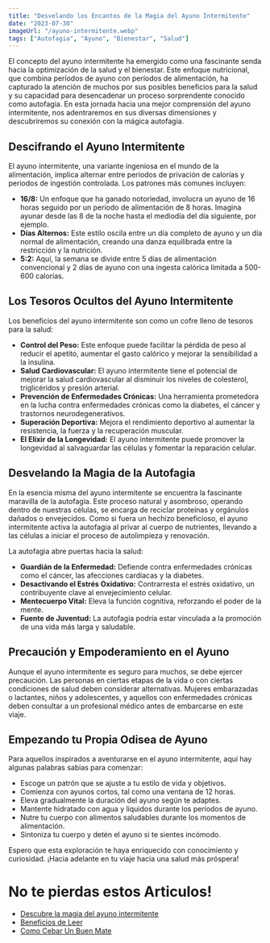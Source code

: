 ```yaml
---
title: "Desvelando los Encantos de la Magia del Ayuno Intermitente"
date: "2023-07-30"
imageUrl: "/ayuno-intermitente.webp"
tags: ["Autofagia", "Ayuno", "Bienestar", "Salud"]
---
```


<CustomImage
  src="https://raw.githubusercontent.com/sebiten/posts/main/images/ayuno-intermitente.webp"
  alt="Desvelando los Encantos de la Magia del Ayuno Intermitente"
/>

El concepto del ayuno intermitente ha emergido como una fascinante senda hacia la optimización de la salud y el bienestar. Este enfoque nutricional, que combina períodos de ayuno con períodos de alimentación, ha capturado la atención de muchos por sus posibles beneficios para la salud y su capacidad para desencadenar un proceso sorprendente conocido como autofagia. En esta jornada hacia una mejor comprensión del ayuno intermitente, nos adentraremos en sus diversas dimensiones y descubriremos su conexión con la mágica autofagia.

## Descifrando el Ayuno Intermitente

El ayuno intermitente, una variante ingeniosa en el mundo de la alimentación, implica alternar entre periodos de privación de calorías y periodos de ingestión controlada. Los patrones más comunes incluyen:

- **16/8:** Un enfoque que ha ganado notoriedad, involucra un ayuno de 16 horas seguido por un período de alimentación de 8 horas. Imagina ayunar desde las 8 de la noche hasta el mediodía del día siguiente, por ejemplo.
- **Días Alternos:** Este estilo oscila entre un día completo de ayuno y un día normal de alimentación, creando una danza equilibrada entre la restricción y la nutrición.
- **5:2:** Aquí, la semana se divide entre 5 días de alimentación convencional y 2 días de ayuno con una ingesta calórica limitada a 500-600 calorías.

## Los Tesoros Ocultos del Ayuno Intermitente

Los beneficios del ayuno intermitente son como un cofre lleno de tesoros para la salud:

- **Control del Peso:** Este enfoque puede facilitar la pérdida de peso al reducir el apetito, aumentar el gasto calórico y mejorar la sensibilidad a la insulina.
- **Salud Cardiovascular:** El ayuno intermitente tiene el potencial de mejorar la salud cardiovascular al disminuir los niveles de colesterol, triglicéridos y presión arterial.
- **Prevención de Enfermedades Crónicas:** Una herramienta prometedora en la lucha contra enfermedades crónicas como la diabetes, el cáncer y trastornos neurodegenerativos.
- **Superación Deportiva:** Mejora el rendimiento deportivo al aumentar la resistencia, la fuerza y la recuperación muscular.
- **El Elixir de la Longevidad:** El ayuno intermitente puede promover la longevidad al salvaguardar las células y fomentar la reparación celular.

## Desvelando la Magia de la Autofagia

En la esencia misma del ayuno intermitente se encuentra la fascinante maravilla de la autofagia. Este proceso natural y asombroso, operando dentro de nuestras células, se encarga de reciclar proteínas y orgánulos dañados o envejecidos. Como si fuera un hechizo beneficioso, el ayuno intermitente activa la autofagia al privar al cuerpo de nutrientes, llevando a las células a iniciar el proceso de autolimpieza y renovación.

La autofagia abre puertas hacia la salud:

- **Guardián de la Enfermedad:** Defiende contra enfermedades crónicas como el cáncer, las afecciones cardíacas y la diabetes.
- **Desactivando el Estrés Oxidativo:** Contrarresta el estrés oxidativo, un contribuyente clave al envejecimiento celular.
- **Mentecuerpo Vital:** Eleva la función cognitiva, reforzando el poder de la mente.
- **Fuente de Juventud:** La autofagia podría estar vinculada a la promoción de una vida más larga y saludable.

## Precaución y Empoderamiento en el Ayuno

Aunque el ayuno intermitente es seguro para muchos, se debe ejercer precaución. Las personas en ciertas etapas de la vida o con ciertas condiciones de salud deben considerar alternativas. Mujeres embarazadas o lactantes, niños y adolescentes, y aquellos con enfermedades crónicas deben consultar a un profesional médico antes de embarcarse en este viaje.

## Empezando tu Propia Odisea de Ayuno

Para aquellos inspirados a aventurarse en el ayuno intermitente, aquí hay algunas palabras sabias para comenzar:

- Escoge un patrón que se ajuste a tu estilo de vida y objetivos.
- Comienza con ayunos cortos, tal como una ventana de 12 horas.
- Eleva gradualmente la duración del ayuno según te adaptes.
- Mantente hidratado con agua y líquidos durante los períodos de ayuno.
- Nutre tu cuerpo con alimentos saludables durante los momentos de alimentación.
- Sintoniza tu cuerpo y detén el ayuno si te sientes incómodo.

Espero que esta exploración te haya enriquecido con conocimiento y curiosidad. ¡Hacia adelante en tu viaje hacia una salud más próspera!

# No te pierdas estos Articulos!

- [Descubre la magia del ayuno intermitente](https://abelardo.blog/posts/ayuno-intermitente)
- [Beneficios de Leer](https://abelardo.blog/posts/beneficios-de-leer)
- [Como Cebar Un Buen Mate](https://abelardo.blog/posts/como-cebar-un-buen-mate)
